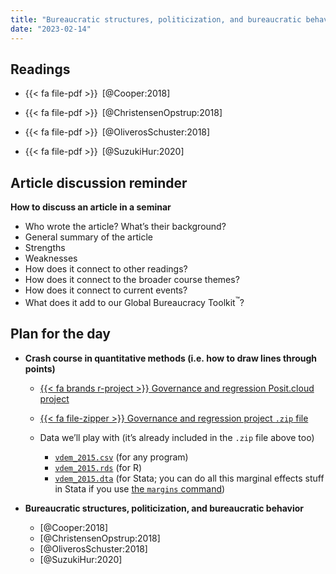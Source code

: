 ```yaml
---
title: "Bureaucratic structures, politicization, and bureaucratic behavior"
date: "2023-02-14"
---
```


## Readings

- {{< fa file-pdf >}}&ensp;[@Cooper:2018]

- {{< fa file-pdf >}}&ensp;[@ChristensenOpstrup:2018]

- {{< fa file-pdf >}}&ensp;[@OliverosSchuster:2018]

- {{< fa file-pdf >}}&ensp;[@SuzukiHur:2020]


## Article discussion reminder

**How to discuss an article in a seminar**

- Who wrote the article? What’s their background?
- General summary of the article
- Strengths
- Weaknesses
- How does it connect to other readings?
- How does it connect to the broader course themes?
- How does it connect to current events?
- What does it add to our Global Bureaucracy Toolkit^™^?


## Plan for the day

- **Crash course in quantitative methods (i.e. how to draw lines through points)**

  - [{{< fa brands r-project >}} Governance and regression Posit.cloud project](https://posit.cloud/content/5420416)

  - [{{< fa file-zipper >}} Governance and regression project `.zip` file](/files/examples/governance-regression.zip)

  - Data we'll play with (it's already included in the `.zip` file above too)
    - [`vdem_2015.csv`](/files/examples/governance-regression/data/vdem_2015.csv) (for any program)
    - [`vdem_2015.rds`](/files/examples/governance-regression/data/vdem_2015.rds) (for R)
    - [`vdem_2015.dta`](/files/examples/governance-regression/data/vdem_2015.dta) (for Stata; you can do all this marginal effects stuff in Stata if you use [the `margins` command](https://www.stata.com/features/overview/marginal-analysis/))

- **Bureaucratic structures, politicization, and bureaucratic behavior**

  - [@Cooper:2018]
  - [@ChristensenOpstrup:2018]
  - [@OliverosSchuster:2018]
  - [@SuzukiHur:2020]
